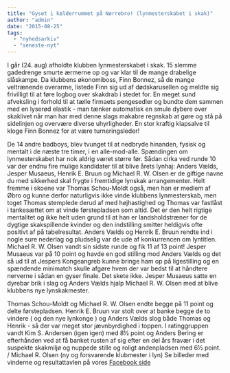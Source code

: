 ```yaml
---
title: "Gyset i kælderrummet på Nørrebro! (lynmesterskabet i skak)"
author: "admin"
date: "2015-08-25"
tags: 
  - "nyhedsarkiv"
  - "seneste-nyt"
---
```


I går (24. aug) afholdte klubben lynmesterskabet i skak. 15 slemme gadedrenge smurte ærmerne op og var klar til de mange drabelige slåskampe. Da klubbens økonomiboss, Finn Bonnez, så de mange veltrænende overarme, listede Finn sig ud af dødskarusellen og meldte sig frivilligt til at føre logbog over skakdrab i stedet for. En meget sund afveksling i forhold til at tælle firmaets pengesedler og bundte dem sammen med en lyserød elastik - man tænker automatisk en smule dybere over skaklivet når man har med denne slags makabre regnskab at gøre og stå på sidelinjen og overvære diverse uhyrligheder. En stor kraftig klapsalve til kloge Finn Bonnez for at være turneringsleder!

De 14 andre badboys, blev tvunget til at nedbryde hinanden, fysisk og mentalt i de næste tre timer, i en alle-mod-alle. Spændingen om lynmesterskabet har nok aldrig været større før. Sådan cirka ved runde 10 var der endnu fire mulige kandidater til at blive årets lynhaj: Anders Vælds, Jesper Musaeus, Henrik E. Bruun og Michael R. W. Olsen er de giftige navne du med sikkerhed skal frygte i fremtidige lynskak arrangementer. Helt fremme i skoene var Thomas Schou-Moldt også, men han er medlem af Øbro og kunne derfor naturligvis ikke vinde klubbens lynmesterskab, men toget Thomas stemplede derud af med højhastighed og Thomas var fastlåst i tankesættet om at vinde førstepladsen som altid. Det er den helt rigtige mentalitet og ikke helt uden grund til at han er landsholdstræner for de dygtige skakspillende kvinder og den indstilling smitter heldigvis ofte positivt af på tabelresultat. Anders Vælds og Henrik E. Bruun rendte ind i nogle sure nederlag og pludselig var de ude af konkurrencen om lyntitlen. Michael R. W. Olsen vandt sin sidste runde og fik 11 af 13 point! Jesper Musaeus var på 10 point og havde en god stilling mod Anders Vælds og det så ud til at Jespers Kongeangreb kunne bringe ham op på ligestilling og en spændende minimatch skulle afgøre hvem der var bedst til at håndtere nerverne i sådan en gyser finale. Det skete ikke. Jesper Musaeus satte en dyrebar brik i slag og Anders Vælds hjalp Michael R. W. Olsen med at blive klubbens nye lynskakmester.

Thomas Schou-Moldt og Michael R. W. Olsen endte begge på 11 point og delte førstepladsen. Henrik E. Bruun var stolt over at banke begge de to vindere ( og den nye lynkonge ) og Anders Vælds slog både Thomas og Henrik - så der var meget stor jævnbyrdighed i toppen. I ratinggruppen vandt Kim S. Andersen (igen igen) med 8½ point og Anders Bering er efterhånden ved at få banket rusten af sig efter en del års fravær i det suspekte skakmiljø og nuppede stille og roligt andenpladsen med 6½ point. / Michael R. Olsen (ny og forsvarende klubmester i lyn) Se billeder med vinderne og resultattavlen på vores [Facebook side](https://www.facebook.com/NorrebroSkakklub/posts/1178069918885648)
